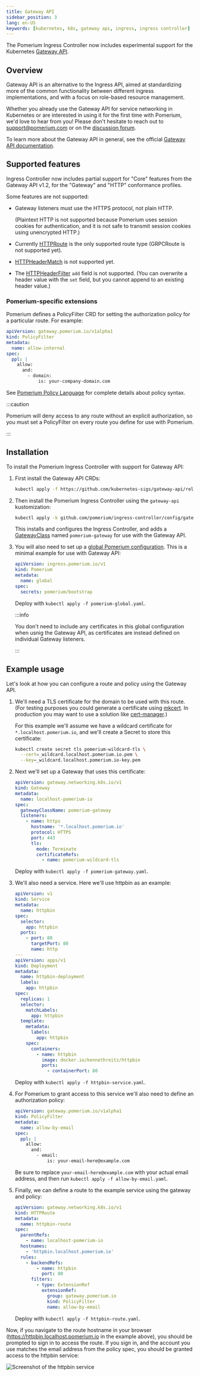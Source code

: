```yaml
---
title: Gateway API
sidebar_position: 3
lang: en-US
keywords: [kubernetes, k8s, gateway api, ingress, ingress controller]
---
```


The Pomerium Ingress Controller now includes experimental support for the Kubernetes [Gateway API].

## Overview

Gateway API is an alternative to the Ingress API, aimed at standardizing more of the common functionality between different ingress implementations, and with a focus on role-based resource management.

Whether you already use the Gateway API for service networking in Kubernetes or are interested in using it for the first time with Pomerium, we'd love to hear from you! Please don't hesitate to reach out to support@pomerium.com or on the [discussion forum](https://discuss.pomerium.com).

To learn more about the Gateway API in general, see the official [Gateway API documentation][gateway api].

## Supported features

Ingress Controller now includes partial support for "Core" features from the Gateway API v1.2, for the "Gateway" and "HTTP" conformance profiles.

Some features are not supported:

- Gateway listeners must use the HTTPS protocol, not plain HTTP.

  (Plaintext HTTP is not supported because Pomerium uses session cookies for authentication, and it is not safe to transmit session cookies using unencrypted HTTP.)

- Currently [HTTPRoute](https://gateway-api.sigs.k8s.io/api-types/httproute/) is the only supported route type (GRPCRoute is not supported yet).

- [HTTPHeaderMatch](https://gateway-api.sigs.k8s.io/reference/spec/#gateway.networking.k8s.io%2fv1.HTTPHeaderMatch) is not supported yet.

- The [HTTPHeaderFilter](https://gateway-api.sigs.k8s.io/reference/spec/#gateway.networking.k8s.io%2fv1.HTTPHeaderFilter) `add` field is not supported. (You can overwrite a header value with the `set` field, but you cannot append to an existing header value.)

### Pomerium-specific extensions

Pomerium defines a PolicyFilter CRD for setting the authorization policy for a particular route. For example:

```yaml
apiVersion: gateway.pomerium.io/v1alpha1
kind: PolicyFilter
metadata:
  name: allow-internal
spec:
  ppl: |
    allow:
      and:
        - domain:
            is: your-company-domain.com
```

See [Pomerium Policy Language](/docs/internals/ppl) for complete details about policy syntax.

:::caution

Pomerium will deny access to any route without an explicit authorization, so you must set a PolicyFilter on every route you define for use with Pomerium.

:::

## Installation

To install the Pomerium Ingress Controller with support for Gateway API:

1. First install the Gateway API CRDs:

   ```sh
   kubectl apply -f https://github.com/kubernetes-sigs/gateway-api/releases/download/v1.2.0/standard-install.yaml
   ```

1. Then install the Pomerium Ingress Controller using the `gateway-api` kustomization:

   ```sh
   kubectl apply -k github.com/pomerium/ingress-controller/config/gateway-api\?ref=v0.29.0
   ```

   This installs and configures the Ingress Controller, and adds a [GatewayClass](https://gateway-api.sigs.k8s.io/concepts/api-overview/#gatewayclass) named `pomerium-gateway` for use with the Gateway API.

1. You will also need to set up a [global Pomerium configuration](/docs/deploy/k8s/configure). This is a minimal example for use with Gateway API:

   ```yaml title="pomerium-global.yaml"
   apiVersion: ingress.pomerium.io/v1
   kind: Pomerium
   metadata:
     name: global
   spec:
     secrets: pomerium/bootstrap
   ```

   Deploy with `kubectl apply -f pomerium-global.yaml`.

   :::info

   You don't need to include any certificates in this global configuration when usnig the Gateway API, as certificates are instead defined on individual Gateway listeners.

   :::

## Example usage

Let's look at how you can configure a route and policy using the Gateway API.

1. We'll need a TLS certificate for the domain to be used with this route. (For testing purposes you could generate a certificate using [mkcert]. In production you may want to use a solution like [cert-manager](https://cert-manager.io/docs/usage/gateway/).)

   For this example we'll assume we have a wildcard certificate for `*.localhost.pomerium.io`, and we'll create a Secret to store this certificate:

   ```bash
   kubectl create secret tls pomerium-wildcard-tls \
     --cert=_wildcard.localhost.pomerium.io.pem \
     --key=_wildcard.localhost.pomerium.io-key.pem
   ```

1. Next we'll set up a Gateway that uses this certificate:

   ```yaml title="pomerium-gateway.yaml"
   apiVersion: gateway.networking.k8s.io/v1
   kind: Gateway
   metadata:
     name: localhost-pomerium-io
   spec:
     gatewayClassName: pomerium-gateway
     listeners:
       - name: https
         hostname: '*.localhost.pomerium.io'
         protocol: HTTPS
         port: 443
         tls:
           mode: Terminate
           certificateRefs:
             - name: pomerium-wildcard-tls
   ```

   Deploy with `kubectl apply -f pomerium-gateway.yaml`.

1. We'll also need a service. Here we'll use httpbin as an example:

   ```yaml title="httpbin-service.yaml"
   apiVersion: v1
   kind: Service
   metadata:
     name: httpbin
   spec:
     selector:
       app: httpbin
     ports:
       - port: 80
         targetPort: 80
         name: http
   ---
   apiVersion: apps/v1
   kind: Deployment
   metadata:
     name: httpbin-deployment
     labels:
       app: httpbin
   spec:
     replicas: 1
     selector:
       matchLabels:
         app: httpbin
     template:
       metadata:
         labels:
           app: httpbin
       spec:
         containers:
           - name: httpbin
             image: docker.io/kennethreitz/httpbin
             ports:
               - containerPort: 80
   ```

   Deploy with `kubectl apply -f httpbin-service.yaml`.

1. For Pomerium to grant access to this service we'll also need to define an authorization policy:

   ```yaml title="allow-by-email.yaml"
   apiVersion: gateway.pomerium.io/v1alpha1
   kind: PolicyFilter
   metadata:
     name: allow-by-email
   spec:
     ppl: |
       allow:
         and:
           - email:
               is: your-email-here@example.com
   ```

   Be sure to replace `your-email-here@example.com` with your actual email address, and then run `kubectl apply -f allow-by-email.yaml`.

1. Finally, we can define a route to the example service using the gateway and policy:

   ```yaml title="httpbin-route.yaml"
   apiVersion: gateway.networking.k8s.io/v1
   kind: HTTPRoute
   metadata:
     name: httpbin-route
   spec:
     parentRefs:
       - name: localhost-pomerium-io
     hostnames:
       - 'httpbin.localhost.pomerium.io'
     rules:
       - backendRefs:
           - name: httpbin
             port: 80
         filters:
           - type: ExtensionRef
             extensionRef:
               group: gateway.pomerium.io
               kind: PolicyFilter
               name: allow-by-email
   ```

   Deploy with `kubectl apply -f httpbin-route.yaml`.

Now, if you navigate to the route hostname in your browser (https://httpbin.localhost.pomerium.io in the example above), you should be prompted to sign in to access the route. If you sign in, and the account you use matches the email address from the policy spec, you should be granted access to the httpbin service:

![Screenshot of the httpbin service](./img/httpbin.png)

[mkcert]: https://github.com/FiloSottile/mkcert
[gateway api]: https://gateway-api.sigs.k8s.io/
